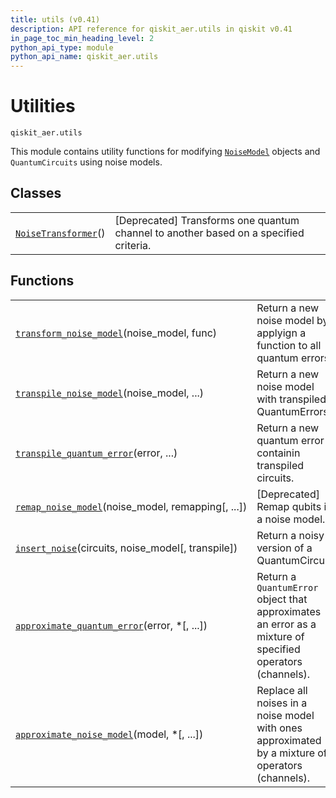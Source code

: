 ```yaml
---
title: utils (v0.41)
description: API reference for qiskit_aer.utils in qiskit v0.41
in_page_toc_min_heading_level: 2
python_api_type: module
python_api_name: qiskit_aer.utils
---
```


<span id="module-qiskit_aer.utils" />

<span id="aer-utils" />

<span id="utilities-qiskit-aer-utils" />

# Utilities

`qiskit_aer.utils`

This module contains utility functions for modifying [`NoiseModel`](qiskit_aer.noise.NoiseModel "qiskit_aer.noise.NoiseModel") objects and `QuantumCircuits` using noise models.

## Classes

|                                                                                               |                                                                                        |
| --------------------------------------------------------------------------------------------- | -------------------------------------------------------------------------------------- |
| [`NoiseTransformer`](qiskit_aer.utils.NoiseTransformer "qiskit_aer.utils.NoiseTransformer")() | \[Deprecated] Transforms one quantum channel to another based on a specified criteria. |

## Functions

|                                                                                                                                           |                                                                                                           |
| ----------------------------------------------------------------------------------------------------------------------------------------- | --------------------------------------------------------------------------------------------------------- |
| [`transform_noise_model`](qiskit_aer.utils.transform_noise_model "qiskit_aer.utils.transform_noise_model")(noise\_model, func)            | Return a new noise model by applyign a function to all quantum errors.                                    |
| [`transpile_noise_model`](qiskit_aer.utils.transpile_noise_model "qiskit_aer.utils.transpile_noise_model")(noise\_model, ...)             | Return a new noise model with transpiled QuantumErrors.                                                   |
| [`transpile_quantum_error`](qiskit_aer.utils.transpile_quantum_error "qiskit_aer.utils.transpile_quantum_error")(error, ...)              | Return a new quantum error containin transpiled circuits.                                                 |
| [`remap_noise_model`](qiskit_aer.utils.remap_noise_model "qiskit_aer.utils.remap_noise_model")(noise\_model, remapping\[, ...])           | \[Deprecated] Remap qubits in a noise model.                                                              |
| [`insert_noise`](qiskit_aer.utils.insert_noise "qiskit_aer.utils.insert_noise")(circuits, noise\_model\[, transpile])                     | Return a noisy version of a QuantumCircuit.                                                               |
| [`approximate_quantum_error`](qiskit_aer.utils.approximate_quantum_error "qiskit_aer.utils.approximate_quantum_error")(error, \*\[, ...]) | Return a `QuantumError` object that approximates an error as a mixture of specified operators (channels). |
| [`approximate_noise_model`](qiskit_aer.utils.approximate_noise_model "qiskit_aer.utils.approximate_noise_model")(model, \*\[, ...])       | Replace all noises in a noise model with ones approximated by a mixture of operators (channels).          |

